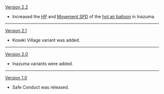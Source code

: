 {{Change History/Header}}
[[Version 2.2]]
* Increased the [[HP]] and [[Movement SPD]] of the [[hot air balloon]] in Inazuma.
----
[[Version 2.1]]
*Koseki Village variant was added.
----
[[Version 2.0]]
*Inazuma variants were added.
----
[[Version 1.0]]
*Safe Conduct was released.